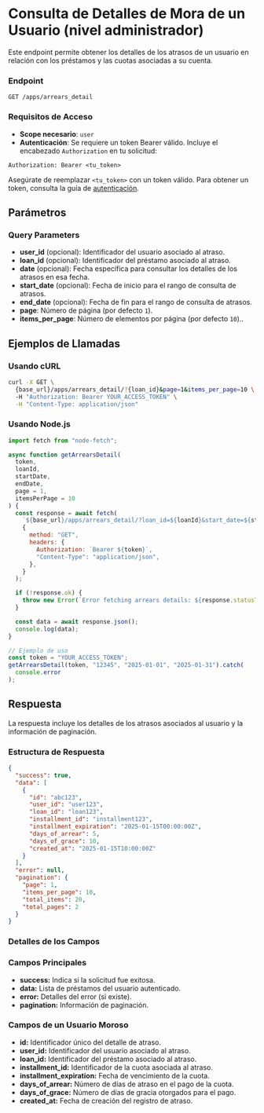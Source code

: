 # Consulta de Detalles de Mora de un Usuario (nivel administrador)

Este endpoint permite obtener los detalles de los atrasos de un usuario en relación con los préstamos y las cuotas asociadas a su cuenta.

### Endpoint

`GET /apps/arrears_detail`

### Requisitos de Acceso

- **Scope necesario**: `user`
- **Autenticación**: Se requiere un token Bearer válido. Incluye el encabezado `Authorization` en tu solicitud:

```http
Authorization: Bearer <tu_token>
```

Asegúrate de reemplazar `<tu_token>` con un token válido. Para obtener un token, consulta la guía de [autenticación](/docs/authentication/).

## Parámetros

### Query Parameters

- **user_id** (opcional): Identificador del usuario asociado al atraso.
- **loan_id** (opcional): Identificador del préstamo asociado al atraso.
- **date** (opcional): Fecha específica para consultar los detalles de los atrasos en esa fecha.
- **start_date** (opcional): Fecha de inicio para el rango de consulta de atrasos.
- **end_date** (opcional): Fecha de fin para el rango de consulta de atrasos.
- **page**: Número de página (por defecto `1`).
- **items_per_page**: Número de elementos por página (por defecto `10`)..

## Ejemplos de Llamadas

### Usando cURL

```bash
curl -X GET \
  {base_url}/apps/arrears_detail/?{loan_id}&page=1&items_per_page=10 \
  -H "Authorization: Bearer YOUR_ACCESS_TOKEN" \
  -H "Content-Type: application/json"
```

### Usando Node.js

```javascript
import fetch from "node-fetch";

async function getArrearsDetail(
  token,
  loanId,
  startDate,
  endDate,
  page = 1,
  itemsPerPage = 10
) {
  const response = await fetch(
    `${base_url}/apps/arrears_detail/?loan_id=${loanId}&start_date=${startDate}&end_date=${endDate}&page=${page}&items_per_page=${itemsPerPage}`,
    {
      method: "GET",
      headers: {
        Authorization: `Bearer ${token}`,
        "Content-Type": "application/json",
      },
    }
  );

  if (!response.ok) {
    throw new Error(`Error fetching arrears details: ${response.statusText}`);
  }

  const data = await response.json();
  console.log(data);
}

// Ejemplo de uso
const token = "YOUR_ACCESS_TOKEN";
getArrearsDetail(token, "12345", "2025-01-01", "2025-01-31").catch(
  console.error
);
```

## Respuesta

La respuesta incluye los detalles de los atrasos asociados al usuario y la información de paginación.

### Estructura de Respuesta

```json
{
  "success": true,
  "data": [
    {
      "id": "abc123",
      "user_id": "user123",
      "loan_id": "loan123",
      "installment_id": "installment123",
      "installment_expiration": "2025-01-15T00:00:00Z",
      "days_of_arrear": 5,
      "days_of_grace": 10,
      "created_at": "2025-01-15T10:00:00Z"
    }
  ],
  "error": null,
  "pagination": {
    "page": 1,
    "items_per_page": 10,
    "total_items": 20,
    "total_pages": 2
  }
}
```

### Detalles de los Campos

### Campos Principales

- **success:** Indica si la solicitud fue exitosa.
- **data:** Lista de préstamos del usuario autenticado.
- **error:** Detalles del error (si existe).
- **pagination:** Información de paginación.

### Campos de un Usuario Moroso

- **id:** Identificador único del detalle de atraso.
- **user_id:** Identificador del usuario asociado al atraso.
- **loan_id:** Identificador del préstamo asociado al atraso.
- **installment_id:** Identificador de la cuota asociada al atraso.
- **installment_expiration:** Fecha de vencimiento de la cuota.
- **days_of_arrear:** Número de días de atraso en el pago de la cuota.
- **days_of_grace:** Número de días de gracia otorgados para el pago.
- **created_at:** Fecha de creación del registro de atraso.
